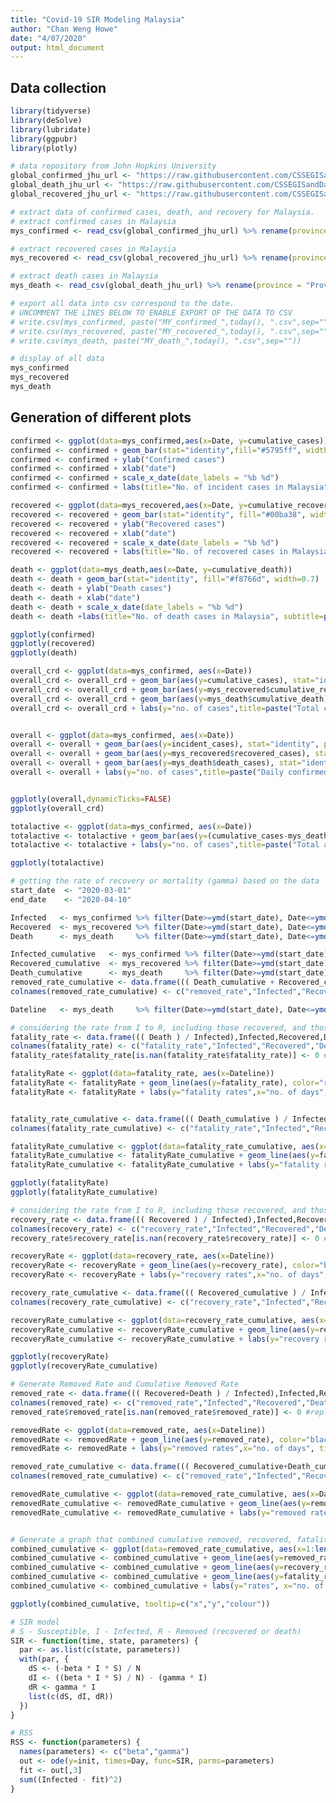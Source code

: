 ```yaml
---
title: "Covid-19 SIR Modeling Malaysia"
author: "Chan Weng Howe"
date: "4/07/2020"
output: html_document
---
```


## Data collection

```r
library(tidyverse)
library(deSolve)
library(lubridate)
library(ggpubr)
library(plotly)

# data repository from John Hopkins University
global_confirmed_jhu_url <- "https://raw.githubusercontent.com/CSSEGISandData/COVID-19/master/csse_covid_19_data/csse_covid_19_time_series/time_series_covid19_confirmed_global.csv"
global_death_jhu_url <- "https://raw.githubusercontent.com/CSSEGISandData/COVID-19/master/csse_covid_19_data/csse_covid_19_time_series/time_series_covid19_deaths_global.csv"
global_recovered_jhu_url <- "https://raw.githubusercontent.com/CSSEGISandData/COVID-19/master/csse_covid_19_data/csse_covid_19_time_series/time_series_covid19_recovered_global.csv"

# extract data of confirmed cases, death, and recovery for Malaysia.
# extract confirmed cases in Malaysia
mys_confirmed <- read_csv(global_confirmed_jhu_url) %>% rename(province = "Province/State", country_region = "Country/Region") %>% pivot_longer(-c(province, country_region, Lat, Long), names_to = "Date", values_to = "cumulative_cases") %>%                 mutate(Date=as.Date(strptime(Date, "%m/%d/%y"))) %>% filter(country_region=="Malaysia") %>% mutate(incident_cases = c(0, diff(cumulative_cases)))

# extract recovered cases in Malaysia
mys_recovered <- read_csv(global_recovered_jhu_url) %>% rename(province = "Province/State", country_region = "Country/Region") %>% pivot_longer(-c(province, country_region, Lat, Long), names_to = "Date", values_to = "cumulative_recovered") %>%                 mutate(Date=as.Date(strptime(Date, "%m/%d/%y"))) %>% filter(country_region=="Malaysia") %>% mutate(recovered_cases = c(0, diff(cumulative_recovered)))

# extract death cases in Malaysia
mys_death <- read_csv(global_death_jhu_url) %>% rename(province = "Province/State", country_region = "Country/Region") %>% pivot_longer(-c(province, country_region, Lat, Long), names_to = "Date", values_to = "cumulative_death") %>%                 mutate(Date=as.Date(strptime(Date, "%m/%d/%y"))) %>% filter(country_region=="Malaysia") %>% mutate(death_cases = c(0, diff(cumulative_death)))

# export all data into csv correspond to the date.
# UNCOMMENT THE LINES BELOW TO ENABLE EXPORT OF THE DATA TO CSV
# write.csv(mys_confirmed, paste("MY_confirmed_",today(), ".csv",sep=""))
# write.csv(mys_recovered, paste("MY_recovered_",today(), ".csv",sep=""))
# write.csv(mys_death, paste("MY_death_",today(), ".csv",sep=""))

# display of all data
mys_confirmed
mys_recovered
mys_death
```
## Generation of different plots
```r

confirmed <- ggplot(data=mys_confirmed,aes(x=Date, y=cumulative_cases))
confirmed <- confirmed + geom_bar(stat="identity",fill="#5795ff", width=0.7)
confirmed <- confirmed + ylab("Confirmed cases")
confirmed <- confirmed + xlab("date")
confirmed <- confirmed + scale_x_date(date_labels = "%b %d")
confirmed <- confirmed + labs(title="No. of incident cases in Malaysia", subtitle=paste("data source:John Hopkins University (Updated: ", today(),")",sep=""))

recovered <- ggplot(data=mys_recovered,aes(x=Date, y=cumulative_recovered))
recovered <- recovered + geom_bar(stat="identity", fill="#00ba38", width=0.7)
recovered <- recovered + ylab("Recovered cases")
recovered <- recovered + xlab("date")
recovered <- recovered + scale_x_date(date_labels = "%b %d")
recovered <- recovered + labs(title="No. of recovered cases in Malaysia", subtitle=paste("updated: ", today(),"",sep=""))

death <- ggplot(data=mys_death,aes(x=Date, y=cumulative_death))
death <- death + geom_bar(stat="identity", fill="#f8766d", width=0.7)
death <- death + ylab("Death cases")
death <- death + xlab("date")
death <- death + scale_x_date(date_labels = "%b %d")
death <- death +labs(title="No. of death cases in Malaysia", subtitle=paste("updated: ", today(),"",sep=""))

ggplotly(confirmed)
ggplotly(recovered)
ggplotly(death)

overall_crd <- ggplot(data=mys_confirmed, aes(x=Date)) 
overall_crd <- overall_crd + geom_bar(aes(y=cumulative_cases), stat="identity", position="identity", fill="lightblue", color="lightblue4")
overall_crd <- overall_crd + geom_bar(aes(y=mys_recovered$cumulative_recovered), stat="identity", position="identity", fill="springgreen", color="springgreen4")
overall_crd <- overall_crd + geom_bar(aes(y=mys_death$cumulative_death), stat="identity", position="identity", fill="pink", color="red")
overall_crd <- overall_crd + labs(y="no. of cases",title=paste("Total confirmed, recovered and death cases up to ",today()-1," in Malaysia",sep=""),subtitle=paste("updated: ",today(),sep=""))


overall <- ggplot(data=mys_confirmed, aes(x=Date)) 
overall <- overall + geom_bar(aes(y=incident_cases), stat="identity", position="identity", fill="lightblue", color="lightblue4")
overall <- overall + geom_bar(aes(y=mys_recovered$recovered_cases), stat="identity", position="identity",  fill="springgreen", color="springgreen4")
overall <- overall + geom_bar(aes(y=mys_death$death_cases), stat="identity", position="identity", fill="pink", color="red")
overall <- overall + labs(y="no. of cases",title=paste("Daily confirmed, recovered and death cases up to ",today()-1," in Malaysia",sep=""), subtitle=paste("updated: ",today(),sep=""))


ggplotly(overall,dynamicTicks=FALSE)
ggplotly(overall_crd)

totalactive <- ggplot(data=mys_confirmed, aes(x=Date)) 
totalactive <- totalactive + geom_bar(aes(y=(cumulative_cases-mys_death$cumulative_death-mys_recovered$cumulative_recovered)), stat="identity", position="identity", fill="lightblue", color="lightblue4")
totalactive <- totalactive + labs(y="no. of cases",title=paste("Total active cases (exclude recovered and death) up to ",today()-1," in Malaysia",sep=""), subtitle=paste("updated: ",today(),sep=""))

ggplotly(totalactive)
```

```r
# getting the rate of recovery or mortality (gamma) based on the data
start_date  <- "2020-03-01" 
end_date    <- "2020-04-10"

Infected   <- mys_confirmed %>% filter(Date>=ymd(start_date), Date<=ymd(end_date)) %>% pull(incident_cases)
Recovered  <- mys_recovered %>% filter(Date>=ymd(start_date), Date<=ymd(end_date)) %>% pull(recovered_cases)
Death      <- mys_death     %>% filter(Date>=ymd(start_date), Date<=ymd(end_date)) %>% pull(death_cases)

Infected_cumulative   <- mys_confirmed %>% filter(Date>=ymd(start_date), Date<=ymd(end_date)) %>% pull(cumulative_cases)
Recovered_cumulative  <- mys_recovered %>% filter(Date>=ymd(start_date), Date<=ymd(end_date)) %>% pull(cumulative_recovered)
Death_cumulative      <- mys_death     %>% filter(Date>=ymd(start_date), Date<=ymd(end_date)) %>% pull(cumulative_death)
removed_rate_cumulative <- data.frame((( Death_cumulative + Recovered_cumulative ) / Infected_cumulative),Infected_cumulative,Recovered_cumulative,Death_cumulative)
colnames(removed_rate_cumulative) <- c("removed_rate","Infected","Recovered","Death")

Dateline   <- mys_death     %>% filter(Date>=ymd(start_date), Date<=ymd(end_date)) %>% pull(Date)

# considering the rate from I to R, including those recovered, and those died from disease
fatality_rate <- data.frame((( Death ) / Infected),Infected,Recovered,Death)
colnames(fatality_rate) <- c("fatality_rate","Infected","Recovered","Death")
fatality_rate$fatality_rate[is.nan(fatality_rate$fatality_rate)] <- 0 #replace the NaN value to 0

fatalityRate <- ggplot(data=fatality_rate, aes(x=Dateline))
fatalityRate <- fatalityRate + geom_line(aes(y=fatality_rate), color="red")
fatalityRate <- fatalityRate + labs(y="fatality rates",x="no. of days", title="Daily fatality rates from 1 Mar 2020 in Malaysia", subtitle=paste(" no. of death divide by confirmed cases of the day.\nmax daily case fatality rate: ",round(max(fatality_rate$fatality_rate),4),"\n data up-to: ",today(),sep=""))


fatality_rate_cumulative <- data.frame((( Death_cumulative ) / Infected_cumulative),Infected_cumulative,Recovered_cumulative,Death_cumulative)
colnames(fatality_rate_cumulative) <- c("fatality_rate","Infected","Recovered","Death")

fatalityRate_cumulative <- ggplot(data=fatality_rate_cumulative, aes(x=Dateline))
fatalityRate_cumulative <- fatalityRate_cumulative + geom_line(aes(y=fatality_rate), color="red")
fatalityRate_cumulative <- fatalityRate_cumulative + labs(y="fatality rates",x="no. of days", title="Cumulative fatality rates from 1 Mar 2020 in Malaysia", subtitle=paste("cumulated no. of death divide by cumulated confirmed cases.\nup-to-date case fatality rate: ", round(fatality_rate_cumulative$fatality_rate[length(fatality_rate_cumulative$fatality_rate)],4),"\n data up-to: ",today(),sep=""))

ggplotly(fatalityRate)
ggplotly(fatalityRate_cumulative)

# considering the rate from I to R, including those recovered, and those died from disease
recovery_rate <- data.frame((( Recovered ) / Infected),Infected,Recovered,Death)
colnames(recovery_rate) <- c("recovery_rate","Infected","Recovered","Death")
recovery_rate$recovery_rate[is.nan(recovery_rate$recovery_rate)] <- 0 #replace the NaN value to 0

recoveryRate <- ggplot(data=recovery_rate, aes(x=Dateline))
recoveryRate <- recoveryRate + geom_line(aes(y=recovery_rate), color="blue")
recoveryRate <- recoveryRate + labs(y="recovery rates",x="no. of days", title="Daily recovery rates from 1 Mar 2020 in Malaysia", subtitle=paste(" no. of recovered divide by confirmed cases of the day.\nmax daily case recovery rate: ",round(max(recovery_rate$recovery_rate),4),"\n data up-to: ",today(),sep=""))

recovery_rate_cumulative <- data.frame((( Recovered_cumulative ) / Infected_cumulative),Infected_cumulative,Recovered_cumulative,Death_cumulative)
colnames(recovery_rate_cumulative) <- c("recovery_rate","Infected","Recovered","Death")

recoveryRate_cumulative <- ggplot(data=recovery_rate_cumulative, aes(x=Dateline))
recoveryRate_cumulative <- recoveryRate_cumulative + geom_line(aes(y=recovery_rate), color="blue")
recoveryRate_cumulative <- recoveryRate_cumulative + labs(y="recovery rates",x="no. of days", title="Cumulative recovery rates from 1 Mar 2020 in Malaysia", subtitle=paste("cumulated no. of recovered divide by cumulated confirmed cases.\nup-to-date recovery rate: ", round(recovery_rate_cumulative$recovery_rate[length(recovery_rate_cumulative$recovery_rate)],4),"\n data up-to: ",today(),sep=""))

ggplotly(recoveryRate)
ggplotly(recoveryRate_cumulative)

# Generate Removed Rate and Cumulative Removed Rate
removed_rate <- data.frame((( Recovered+Death ) / Infected),Infected,Recovered,Death)
colnames(removed_rate) <- c("removed_rate","Infected","Recovered","Death")
removed_rate$removed_rate[is.nan(removed_rate$removed_rate)] <- 0 #replace the NaN value to 0

removedRate <- ggplot(data=removed_rate, aes(x=Dateline))
removedRate <- removedRate + geom_line(aes(y=removed_rate), color="black")
removedRate <- removedRate + labs(y="removed rates",x="no. of days", title="Daily removed rates from 1 Mar 2020 in Malaysia", subtitle=paste(" no. of removed(recovered+death) divide by confirmed cases of the day.\nmax daily removed rate: ",round(max(removed_rate$removed_rate),4),"\n data up-to: ",today(),sep=""))

removed_rate_cumulative <- data.frame((( Recovered_cumulative+Death_cumulative ) / Infected_cumulative),Infected_cumulative,Recovered_cumulative,Death_cumulative)
colnames(removed_rate_cumulative) <- c("removed_rate","Infected","Recovered","Death")

removedRate_cumulative <- ggplot(data=removed_rate_cumulative, aes(x=Dateline))
removedRate_cumulative <- removedRate_cumulative + geom_line(aes(y=removed_rate), color="black")
removedRate_cumulative <- removedRate_cumulative + labs(y="removed rates",x="no. of days", title="Cumulative removed rates from 1 Mar 2020 in Malaysia", subtitle=paste("cumulated no. of removed(recovered+death) divide by cumulated confirmed cases.\nup-to-date removed rate: ", round(removed_rate_cumulative$removed_rate[length(removed_rate_cumulative$removed_rate)],4),"\n data up-to: ",today(),sep=""))


# Generate a graph that combined cumulative removed, recovered, fatality
combined_cumulative <- ggplot(data=removed_rate_cumulative, aes(x=1:length(removed_rate)))
combined_cumulative <- combined_cumulative + geom_line(aes(y=removed_rate), color="black")
combined_cumulative <- combined_cumulative + geom_line(aes(y=recovery_rate_cumulative$recovery_rate), color="blue")
combined_cumulative <- combined_cumulative + geom_line(aes(y=fatality_rate_cumulative$fatality_rate), color="red")
combined_cumulative <- combined_cumulative + labs(y="rates", x="no. of days", title="Cumulative recovery, fatality, and removed rates of COVID19 in Malaysia from 01-Mar-2020", subtitle=paste("data up-to: ",today(),sep=""))

ggplotly(combined_cumulative, tooltip=c("x","y","colour"))
```

```r
# SIR model
# S - Susceptible, I - Infected, R - Removed (recovered or death)
SIR <- function(time, state, parameters) {
  par <- as.list(c(state, parameters))
  with(par, {
    dS <- (-beta * I * S) / N
    dI <- ((beta * I * S) / N) - (gamma * I)
    dR <- gamma * I
    list(c(dS, dI, dR))
  })
}

# RSS 
RSS <- function(parameters) {
  names(parameters) <- c("beta","gamma")
  out <- ode(y=init, times=Day, func=SIR, parms=parameters)
  fit <- out[,3]
  sum((Infected - fit)^2)
}
```


